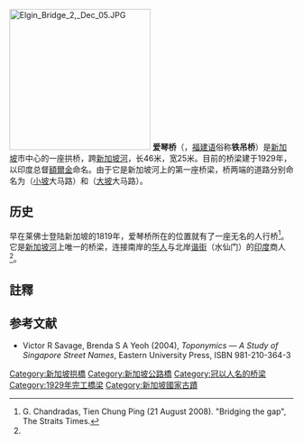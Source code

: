 {{coord|1|17|20.6|N|103|50|57.3|E|display=title}}
[[File:Elgin_Bridge_2,_Dec_05.JPG|250px]]
'''爱琴桥'''（{{lang-en|Elgin Bridge}}，[[福建语|福建语]]俗称'''铁吊桥'''）是[[新加坡|新加坡]]市中心的一座拱桥，跨[[新加坡河|新加坡河]]，长46米，宽25米。目前的桥梁建于1929年，以印度总督[[詹姆斯·布魯斯，第八代額爾金伯爵|額爾金]]命名。由于它是新加坡河上的第一座桥梁，桥两端的道路分别命名为{{tsl|en|North Bridge Road|桥北路}}（[[小坡|小坡]]大马路）和{{tsl|en|South Bridge Road|桥南路}}（[[大坡_(新加坡)|大坡]]大马路）。

==历史==
早在莱佛士登陆新加坡的1819年，爱琴桥所在的位置就有了一座无名的人行桥<ref name=BridgingTheGap>G. Chandradas, Tien Chung Ping (21 August 2008). "Bridging the gap", The Straits Times.</ref>。它是[[新加坡河|新加坡河]]上唯一的桥梁，连接南岸的[[华人|华人]]与北岸[[谐街|谐街]]（水仙门）的[[印度|印度]]商人<ref name=BridgingTheGap/>。

==註釋==
{{reflist}}

==参考文献==
{{commons|Elgin Bridge}}
{{refbegin}}
* Victor R Savage, Brenda S A Yeoh (2004), ''Toponymics — A Study of Singapore Street Names'', Eastern University Press, ISBN 981-210-364-3
{{refend}}

{{Bridges of Singapore River}}

[[Category:新加坡拱橋|Category:新加坡拱橋]]
[[Category:新加坡公路橋|Category:新加坡公路橋]]
[[Category:冠以人名的桥梁|Category:冠以人名的桥梁]]
[[Category:1929年完工橋梁|Category:1929年完工橋梁]]
[[Category:新加坡國家古蹟|Category:新加坡國家古蹟]]
